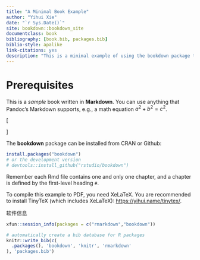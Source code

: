 ```yaml
--- 
title: "A Minimal Book Example"
author: "Yihui Xie"
date: "`r Sys.Date()`"
site: bookdown::bookdown_site
documentclass: book
bibliography: [book.bib, packages.bib]
biblio-style: apalike
link-citations: yes
description: "This is a minimal example of using the bookdown package to write a book. The output format for this example is bookdown::gitbook."
---
```


# Prerequisites

This is a _sample_ book written in **Markdown**. You can use anything that Pandoc's Markdown supports, e.g., a math equation $a^2 + b^2 = c^2$.

\[
\begin{array}{rcll}
p(\boldsymbol{\theta}|Y)  & =  & \displaystyle \frac{p(\boldsymbol{\theta},Y)}{p(Y)}
& \mbox{ [条件概率定义]}
\\[4pt]
& = & \displaystyle \frac{p(Y|\boldsymbol{\theta}) p(\boldsymbol{\theta})}{p(Y)}
& \mbox{ [链式法则]}
\\[4pt]
& = & \displaystyle \frac{p(Y|\boldsymbol{\theta})p(\boldsymbol{\theta})}{\int_{\Theta}p(Y,\boldsymbol{\theta})d\boldsymbol{\theta}}
& \mbox{ [全概率公式]}
\\[4pt]
& = & \displaystyle \frac{p(Y|\boldsymbol{\theta})p(\boldsymbol{\theta})}{\int_{\Theta}p(Y|\boldsymbol{\theta})p(\boldsymbol{\theta})d\boldsymbol{\theta}}
& \mbox{ [链式法则]}
\\[4pt]
& \propto & \displaystyle p(Y|\boldsymbol{\theta})p(\boldsymbol{\theta})
& \mbox{ [Y 是固定的]}
\end{array}
\]

The **bookdown** package can be installed from CRAN or Github:

```r
install.packages("bookdown")
# or the development version
# devtools::install_github("rstudio/bookdown")
```

Remember each Rmd file contains one and only one chapter, and a chapter is defined by the first-level heading `#`.

To compile this example to PDF, you need XeLaTeX. You are recommended to install TinyTeX (which includes XeLaTeX): <https://yihui.name/tinytex/>.

软件信息

```r
xfun::session_info(packages = c("rmarkdown","bookdown"))
```


```r
# automatically create a bib database for R packages
knitr::write_bib(c(
  .packages(), 'bookdown', 'knitr', 'rmarkdown'
), 'packages.bib')
```
